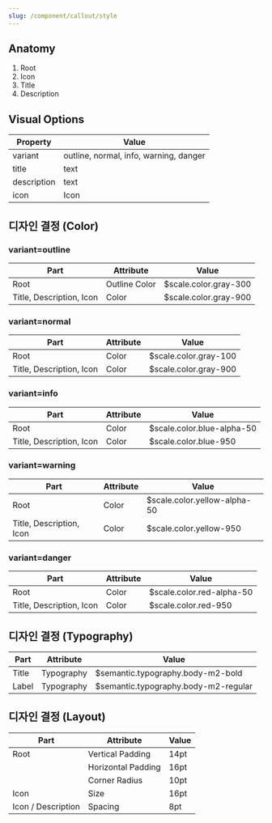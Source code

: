 ```yaml
---
slug: /component/callout/style
---
```


## Anatomy

1. Root
2. Icon
3. Title
4. Description

## Visual Options

| Property    | Value                                  |
| ----------- | -------------------------------------- |
| variant     | outline, normal, info, warning, danger |
| title       | text                                   |
| description | text                                   |
| icon        | Icon                                   |

## 디자인 결정 (Color)

### variant=outline

| Part                     | Attribute     | Value                 |
| ------------------------ | ------------- | --------------------- |
| Root                     | Outline Color | $scale.color.gray-300 |
| Title, Description, Icon | Color         | $scale.color.gray-900 |

### variant=normal

| Part                     | Attribute | Value                 |
| ------------------------ | --------- | --------------------- |
| Root                     | Color     | $scale.color.gray-100 |
| Title, Description, Icon | Color     | $scale.color.gray-900 |

### variant=info

| Part                     | Attribute | Value                      |
| ------------------------ | --------- | -------------------------- |
| Root                     | Color     | $scale.color.blue-alpha-50 |
| Title, Description, Icon | Color     | $scale.color.blue-950      |

### variant=warning

| Part                     | Attribute | Value                        |
| ------------------------ | --------- | ---------------------------- |
| Root                     | Color     | $scale.color.yellow-alpha-50 |
| Title, Description, Icon | Color     | $scale.color.yellow-950      |

### variant=danger

| Part                     | Attribute | Value                     |
| ------------------------ | --------- | ------------------------- |
| Root                     | Color     | $scale.color.red-alpha-50 |
| Title, Description, Icon | Color     | $scale.color.red-950      |

## 디자인 결정 (Typography)

| Part  | Attribute  | Value                                |
| ----- | ---------- | ------------------------------------ |
| Title | Typography | $semantic.typography.body-m2-bold    |
| Label | Typography | $semantic.typography.body-m2-regular |

## 디자인 결정 (Layout)

| Part               | Attribute          | Value |
| ------------------ | ------------------ | ----- |
| Root               | Vertical Padding   | 14pt  |
|                    | Horizontal Padding | 16pt  |
|                    | Corner Radius      | 10pt  |
| Icon               | Size               | 16pt  |
| Icon / Description | Spacing            | 8pt   |
